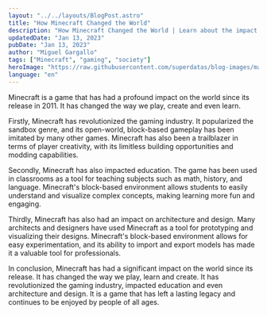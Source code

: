 ```yaml
---
layout: "../../layouts/BlogPost.astro"
title: "How Minecraft Changed the World"
description: "How Minecraft Changed the World | Learn about the impact and influence of the popular game Minecraft on various aspects of society."
updatedDate: "Jan 13, 2023"
pubDate: "Jan 13, 2023"
author: "Miguel Gargallo"
tags: ["Minecraft", "gaming", "society"]
heroImage: "https://raw.githubusercontent.com/superdatas/blog-images/main/ai-advancement-science.png"
language: "en"
---
```


Minecraft is a game that has had a profound impact on the world since its release in 2011. It has changed the way we play, create and even learn.

Firstly, Minecraft has revolutionized the gaming industry. It popularized the sandbox genre, and its open-world, block-based gameplay has been imitated by many other games. Minecraft has also been a trailblazer in terms of player creativity, with its limitless building opportunities and modding capabilities.

Secondly, Minecraft has also impacted education. The game has been used in classrooms as a tool for teaching subjects such as math, history, and language. Minecraft's block-based environment allows students to easily understand and visualize complex concepts, making learning more fun and engaging.

Thirdly, Minecraft has also had an impact on architecture and design. Many architects and designers have used Minecraft as a tool for prototyping and visualizing their designs. Minecraft's block-based environment allows for easy experimentation, and its ability to import and export models has made it a valuable tool for professionals.

In conclusion, Minecraft has had a significant impact on the world since its release. It has changed the way we play, learn and create. It has revolutionized the gaming industry, impacted education and even architecture and design. It is a game that has left a lasting legacy and continues to be enjoyed by people of all ages.
